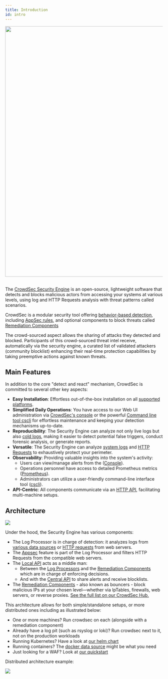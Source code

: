 ```yaml
---
title: Introduction
id: intro
---
```




<!-- @tko

 - replace the image with a gif 
 - edit the image to have the same background color
 - add the cool miniature for the console

-->

<div style={{display: 'flex'}}>
    <div style={{textAlign: 'center', flex: '1'}}>
    <img width="800" height="auto" src={useBaseUrl('/img/simplified_SE_overview.png')} />
    </div>
</div>
&nbsp;
&nbsp;


The [CrowdSec Security Engine](https://github.com/crowdsecurity/crowdsec) is an open-source, lightweight software that detects and blocks malicious actors from accessing your systems at various levels, using log and HTTP Requests analysis with threat patterns called scenarios. 

CrowdSec is a modular security tool offering [behavior-based detection](https://app.crowdsec.net/hub/collections), including [AppSec rules](https://app.crowdsec.net/hub/appsec-rules), and optional components to block threats called [Remediation Components](https://app.crowdsec.net/hub/bouncers)

The crowd-sourced aspect allows the sharing of attacks they detected and blocked. Participants of this crowd-sourced threat intel receive, automatically via the security engine, a curated list of validated attackers (community blocklist) enhancing their real-time protection capabilities by taking preemptive actions against known threats.

## Main Features

In addition to the core "detect and react" mechanism, CrowdSec is committed to several other key aspects:

- **Easy Installation**: Effortless out-of-the-box installation on all [supported platforms](/getting_started/versions_matrix.md).
- **Simplified Daily Operations**: You have access to our Web UI administration via [CrowdSec's console](http://app.crowdsec.net) or the powerful [Command line tool cscli](/cscli/cscli.md) for effortless maintenance and keeping your detection mechanisms up-to-date. 
- **Reproducibility**: The Security Engine can analyze not only live logs but also [cold logs](/u/user_guides/replay_mode), making it easier to detect potential false triggers, conduct forensic analysis, or generate reports.
- **Versatile**: The Security Engine can analyze [system logs](/docs/data_sources/intro) and [HTTP Requests](/docs/next/appsec/intro) to exhaustively protect your perimeter.
- **Observability**: Providing valuable insights into the system's activity:
    - Users can view/manage alerts from the ([Console](https://app.crowdsec.net/signup)).
    - Operations personnel have access to detailed Prometheus metrics ([Prometheus](/observability/prometheus.md)).
    - Administrators can utilize a user-friendly command-line interface tool ([cscli](/observability/cscli.md)).
- **API-Centric**: All components communicate via an [HTTP API](/local_api/intro.md), facilitating multi-machine setups.


## Architecture

<div style={{display: 'flex'}}>
    <div style={{textAlign: 'center', flex: '1'}}>
    <img src={useBaseUrl('/img/simplified_SE_underthehood.png')}></img>
    </div>
</div>

Under the hood, the Security Engine has various components:
 
 - The Log Processor is in charge of detection: it analyzes logs from [various data sources](/docs/data_sources/intro) or [HTTP requests](/appsec/intro.md) from web servers.
 - The [Appsec](/appsec/intro.md) feature is part of the Log Processor and filters HTTP Requests from the compatible web servers. 
 - The [Local API](/local_api/intro.md) acts as a middle man:
    - Between the [Log Processors](/docs/data_sources/intro) and the [Remediation Components](/u/bouncers/intro) which are in charge of enforcing decisions.
    - And with the [Central API](/central_api/intro.md) to share alerts and receive blocklists.
 - The [Remediation Components](/u/bouncers/intro) - also known as bouncers - block malicious IPs at your chosen level—whether via IpTables, firewalls, web servers, or reverse proxies. [See the full list on our CrowdSec Hub.](https://app.crowdsec.net/hub/remediation-components)

This architecture allows for both simple/standalone setups, or more distributed ones including as illustrated below:

 - One or more machines? Run crowdsec on each (alongside with a remediation component)
 - Already have a log pit (such as rsyslog or loki)? Run crowdsec next to it, not on the production workloads
 - Running Kubernetes? Have a look at [our helm chart](/u/getting_started/installation/kubernetes)
 - Running containers? The [docker data source](/docs/data_sources/docker) might be what you need
 - Just looking for a WAF? Look at [our quickstart](/appsec/intro.md)

Distributed architecture example:

<div style={{display: 'flex'}}>
    <div style={{textAlign: 'center', flex: '1'}}>
    <img src={useBaseUrl('/img/distributed_SE_setup.png')}></img>
    </div>
</div>



<AcademyPromo
  image="crowdsec_fundamentals.svg"
  description="Watch a short series of videos on how to install CrowdSec and protect your infrastructure"
  title="More ways to learn"
  course="crowdsec-fundamentals"
  utm="?utm_source=docs&utm_medium=banner&utm_campaign=intro-page&utm_id=academydocs"
/>